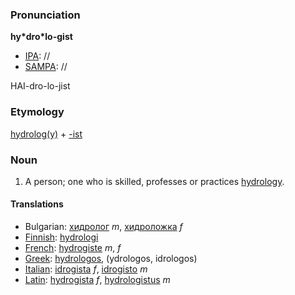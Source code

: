 ===Pronunciation===

'''hy*dro*lo-gist'''
*[[IPA]]: //
*[[SAMPA]]: //
HAI-dro-lo-jist
===Etymology===

[[hydroology|hydrolog(y)]] + [[-ist]]

=== Noun ===

#A person; one who is skilled, professes or practices [[hydrology]]. 
====Translations====

*Bulgarian: [[хидролог]] ''m'', [[хидроложка]] ''f''
*[[Finnish]]: [[hydrologi]]
*[[French]]: [[hydrogiste]] ''m'', ''f''
*[[Greek]]: [[hydrologos]], (ydrologos, idrologos)
*[[Italian]]: [[idrogista]] ''f'', [[idrogisto]] ''m''
*[[Latin]]: [[hydrogista]] ''f'', [[hydrologistus]] ''m''